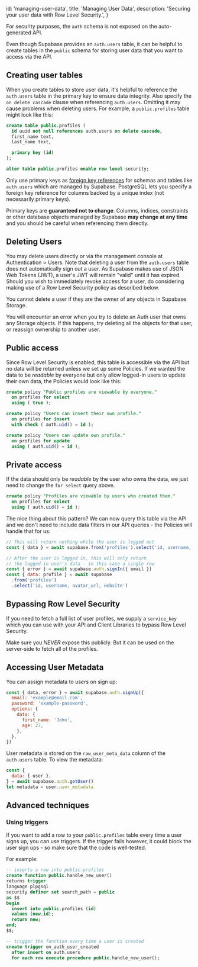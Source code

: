 
  id: 'managing-user-data',
  title: 'Managing User Data',
  description: 'Securing your user data with Row Level Security.',
}

For security purposes, the `auth` schema is not exposed on the auto-generated API.

Even though Supabase provides an `auth.users` table, it can be helpful to create tables in the `public` schema for storing user data that you want to access via the API.

## Creating user tables

When you create tables to store user data, it's helpful to reference the `auth.users` table in the primary key to ensure data integrity. Also specify the `on delete cascade` clause when referencing `auth.users`. Omitting it may cause problems when deleting users. For example, a `public.profiles` table might look like this:

```sql
create table public.profiles (
  id uuid not null references auth.users on delete cascade,
  first_name text,
  last_name text,

  primary key (id)
);

alter table public.profiles enable row level security;
```

<Admonition type="caution">

Only use primary keys as [foreign key references](https://www.postgresql.org/docs/current/tutorial-fk.html) for schemas and tables like `auth.users` which are managed by Supabase. PostgreSQL lets you specify a foreign key reference for columns backed by a unique index (not necessarily primary keys).

Primary keys are **guaranteed not to change**. Columns, indices, constraints or other database objects managed by Supabase **may change at any time** and you should be careful when referencing them directly.

</Admonition>

## Deleting Users

You may delete users directly or via the management console at Authentication > Users. Note that deleting a user from the `auth.users` table does not automatically sign out a user. As Supabase makes use of JSON Web Tokens (JWT), a user's JWT will remain "valid" until it has expired. Should you wish to immediately revoke access for a user, do considering making use of a Row Level Security policy as described below.

<Admonition type="caution">
You cannot delete a user if they are the owner of any objects in Supabase Storage.

You will encounter an error when you try to delete an Auth user that owns any Storage objects. If this happens, try deleting all the objects for that user, or reassign ownership to another user.
</Admonition>

## Public access

Since Row Level Security is enabled, this table is accessible via the API but no data will be returned unless we set up some Policies.
If we wanted the data to be _readable_ by everyone but only allow logged-in users to update their own data, the Policies would look like this:

```sql
create policy "Public profiles are viewable by everyone."
  on profiles for select
  using ( true );

create policy "Users can insert their own profile."
  on profiles for insert
  with check ( auth.uid() = id );

create policy "Users can update own profile."
  on profiles for update
  using ( auth.uid() = id );
```

## Private access

If the data should only be _readable_ by the user who owns the data, we just need to change the `for select` query above.

```sql
create policy "Profiles are viewable by users who created them."
  on profiles for select
  using ( auth.uid() = id );
```

The nice thing about this pattern? We can now query this table via the API and we don't need to include data filters in our API queries - the Policies will handle that for us:

```js
// This will return nothing while the user is logged out
const { data } = await supabase.from('profiles').select('id, username, avatar_url, website')

// After the user is logged in, this will only return
// the logged-in user's data - in this case a single row
const { error } = await supabase.auth.signIn({ email })
const { data: profile } = await supabase
  .from('profiles')
  .select('id, username, avatar_url, website')
```

## Bypassing Row Level Security

If you need to fetch a full list of user profiles, we supply a `service_key` which you can use with your API and Client Libraries to bypass Row Level Security.

Make sure you _NEVER_ expose this publicly. But it can be used on the server-side to fetch all of the profiles.

## Accessing User Metadata

You can assign metadata to users on sign up:

```js
const { data, error } = await supabase.auth.signUp({
  email: 'example@email.com',
  password: 'example-password',
  options: {
    data: {
      first_name: 'John',
      age: 27,
    },
  },
})
```

User metadata is stored on the `raw_user_meta_data` column of the `auth.users` table. To view the metadata:

```js
const {
  data: { user },
} = await supabase.auth.getUser()
let metadata = user.user_metadata
```

## Advanced techniques

### Using triggers

If you want to add a row to your `public.profiles` table every time a user signs up, you can use triggers.
If the trigger fails however, it could block the user sign ups - so make sure that the code is well-tested.

For example:

```sql
-- inserts a row into public.profiles
create function public.handle_new_user()
returns trigger
language plpgsql
security definer set search_path = public
as $$
begin
  insert into public.profiles (id)
  values (new.id);
  return new;
end;
$$;

-- trigger the function every time a user is created
create trigger on_auth_user_created
  after insert on auth.users
  for each row execute procedure public.handle_new_user();
```


